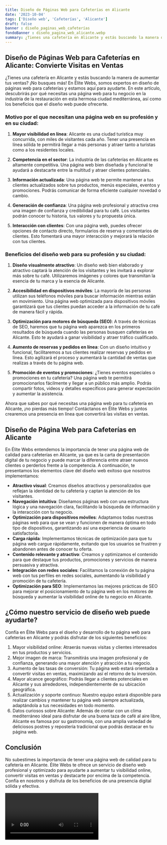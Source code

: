 ```yaml
---
title: Diseño de Páginas Web para Cafeterías en Alicante
date: '2023-10-04'
tags: ['Diseño web', 'Cafeterías', 'Alicante']
draft: false
banner : diseño_paginas_web_cafeterías
fondoBanner : diseño_pagina_web_alicante.webp
summary: ¿Tienes una cafetería en Alicante y estás buscando la manera de aumentar tus ventas? ¡No busques más! En Élite Webs, somos expertos en diseño de páginas web para cafeterías y estamos aquí para ayudarte. En este artículo, descubrirás por qué necesitas una página web para tu negocio en la industria de la restauración en esta hermosa ciudad mediterránea, así como los beneficios que el diseño web puede ofrecerte.
---
```


## Diseño de Páginas Web para Cafeterías en Alicante: Convierte Visitas en Ventas

¿Tienes una cafetería en Alicante y estás buscando la manera de aumentar tus ventas? ¡No busques más! En Élite Webs, somos expertos en diseño de páginas web para cafeterías y estamos aquí para ayudarte. En este artículo, descubrirás por qué necesitas una página web para tu negocio en la industria de la restauración en esta hermosa ciudad mediterránea, así como los beneficios que el diseño web puede ofrecerte.

### Motivo por el que necesitan una página web en su profesión y en su ciudad:

1. **Mayor visibilidad en línea**: Alicante es una ciudad turística muy concurrida, con miles de visitantes cada año. Tener una presencia en línea sólida te permitirá llegar a más personas y atraer tanto a turistas como a los residentes locales.

2. **Competencia en el sector**: La industria de las cafeterías en Alicante es altamente competitiva. Una página web bien diseñada y funcional te ayudará a destacarte entre la multitud y atraer clientes potenciales.

3. **Información actualizada**: Una página web te permite mantener a tus clientes actualizados sobre tus productos, menús especiales, eventos y promociones. Podrás comunicar de forma eficiente cualquier novedad o cambio.

4. **Generación de confianza**: Una página web profesional y atractiva crea una imagen de confianza y credibilidad para tu café. Los visitantes podrán conocer tu historia, tus valores y tu propuesta única.

5. **Interacción con clientes**: Con una página web, puedes ofrecer opciones de contacto directo, formularios de reserva y comentarios de clientes. Esto fomentará una mayor interacción y mejorará la relación con tus clientes.

### Beneficios del diseño web para su profesión y su ciudad:

1. **Diseño visualmente atractivo**: Un diseño web bien elaborado y atractivo captará la atención de los visitantes y les invitará a explorar más sobre tu café. Utilizaremos imágenes y colores que transmitan la esencia de tu marca y la esencia de Alicante.

2. **Accesibilidad en dispositivos móviles**: La mayoría de las personas utilizan sus teléfonos móviles para buscar información mientras están en movimiento. Una página web optimizada para dispositivos móviles garantizará que tus clientes puedan acceder a la información de tu café de manera fácil y rápida.

3. **Optimización para motores de búsqueda (SEO)**: A través de técnicas de SEO, haremos que tu página web aparezca en los primeros resultados de búsqueda cuando las personas busquen cafeterías en Alicante. Esto te ayudará a ganar visibilidad y atraer tráfico cualificado.

4. **Aumento de reservas y pedidos en línea**: Con un diseño intuitivo y funcional, facilitaremos a tus clientes realizar reservas y pedidos en línea. Esto agilizará el proceso y aumentará la cantidad de ventas que realizas a través de tu página web.

5. **Promoción de eventos y promociones**: ¿Tienes eventos especiales o promociones en tu cafetería? Una página web te permitirá promocionarlos fácilmente y llegar a un público más amplio. Podrás compartir fotos, videos y detalles específicos para generar expectación y aumentar la asistencia.

Ahora que sabes por qué necesitas una página web para tu cafetería en Alicante, ¡no pierdas más tiempo! Contáctanos en Élite Webs y juntos crearemos una presencia en línea que convertirá las visitas en ventas.

<GifSeo />

<Cta />

## Diseño de Página Web para Cafeterías en Alicante

En Élite Webs entendemos la importancia de tener una página web de calidad para cafeterías en Alicante, ya que es la carta de presentación digital de tu negocio y puede marcar la diferencia entre atraer nuevos clientes o perderlos frente a la competencia. A continuación, te presentamos los elementos clave del diseño web exitoso que nosotros implementamos:

- **Atractivo visual**: Creamos diseños atractivos y personalizados que reflejan la identidad de tu cafetería y captan la atención de los visitantes.
- **Navegación intuitiva**: Diseñamos páginas web con una estructura lógica y una navegación clara, facilitando la búsqueda de información y la interacción con tu negocio.
- **Optimización para dispositivos móviles**: Adaptamos todas nuestras páginas web para que se vean y funcionen de manera óptima en todo tipo de dispositivos, garantizando así una experiencia de usuario satisfactoria.
- **Carga rápida**: Implementamos técnicas de optimización para que tu página web cargue rápidamente, evitando que los usuarios se frustren y abandonen antes de conocer tu oferta.
- **Contenido relevante y atractivo**: Creamos y optimizamos el contenido para que destaque tus productos, promociones y servicios de manera persuasiva y atractiva.
- **Integración con redes sociales**: Facilitamos la conexión de tu página web con tus perfiles en redes sociales, aumentando la visibilidad y promoción de tu cafetería.
- **Optimización para SEO**: Implementamos las mejores prácticas de SEO para mejorar el posicionamiento de tu página web en los motores de búsqueda y aumentar la visibilidad online de tu negocio en Alicante.

## ¿Cómo nuestro servicio de diseño web puede ayudarte?

Confía en Élite Webs para el diseño y desarrollo de tu página web para cafeterías en Alicante y podrás disfrutar de los siguientes beneficios:

1. Mayor visibilidad online: Atraerás nuevas visitas y clientes interesados en tus productos y servicios.
2. Mejor imagen de marca: Transmitirás una imagen profesional y de confianza, generando una mayor atención y atracción a tu negocio.
3. Aumento de las tasas de conversión: Tu página web estará orientada a convertir visitas en ventas, maximizando así el retorno de tu inversión.
4. Mayor alcance geográfico: Podrás llegar a clientes potenciales en Alicante y sus alrededores, independientemente de su ubicación geográfica.
5. Actualización y soporte continuo: Nuestro equipo estará disponible para realizar cambios y mantener tu página web siempre actualizada, adaptándola a tus necesidades en todo momento.
6. Datos curiosos sobre Alicante: Además de contar con un clima mediterráneo ideal para disfrutar de una buena taza de café al aire libre, Alicante es famosa por su gastronomía, con una amplia variedad de deliciosos postres y repostería tradicional que podrás destacar en tu página web.

## Conclusión

No subestimes la importancia de tener una página web de calidad para tu cafetería en Alicante. Élite Webs te ofrece un servicio de diseño web profesional y optimizado para ayudarte a aumentar tu visibilidad online, convertir visitas en ventas y destacarte por encima de la competencia. Confía en nosotros y disfruta de los beneficios de una presencia digital sólida y efectiva.

<Video />

<CtaBot job='Cafeterías' city='Alicante'/>

<Gmaps query='Alicante+españa+maps' />